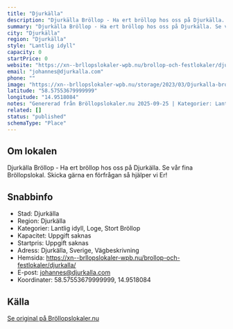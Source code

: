 ```yaml
---
title: "Djurkälla"
description: "Djurkälla Bröllop - Ha ert bröllop hos oss på Djurkälla. Se vår fina Bröllopslokal. Skicka gärna en förfrågan så hjälper vi Er!"
summary: "Djurkälla Bröllop - Ha ert bröllop hos oss på Djurkälla. Se vår fina Bröllopslokal. Skicka gärna en förfrågan så hjälper vi Er!"
city: "Djurkälla"
region: "Djurkälla"
style: "Lantlig idyll"
capacity: 0
startPrice: 0
website: "https://xn--brllopslokaler-wpb.nu/brollop-och-festlokaler/djurkalla/"
email: "johannes@djurkalla.com"
phone: ""
image: "https://xn--brllopslokaler-wpb.nu/storage/2023/03/Djurkalla-brollopslokakl-brollop-festlokal.webp"
latitude: "58.57553679999999"
longitude: "14.9518084"
notes: "Genererad från Bröllopslokaler.nu 2025-09-25 | Kategorier: Lantlig idyll, Loge, Stort Bröllop"
related: []
status: "published"
schemaType: "Place"
---
```


## Om lokalen

Djurkälla Bröllop - Ha ert bröllop hos oss på Djurkälla. Se vår fina Bröllopslokal. Skicka gärna en förfrågan så hjälper vi Er!

## Snabbinfo

- Stad: Djurkälla
- Region: Djurkälla
- Kategorier: Lantlig idyll, Loge, Stort Bröllop
- Kapacitet: Uppgift saknas
- Startpris: Uppgift saknas
- Adress: Djurkälla, Sverige, Vägbeskrivning
- Hemsida: https://xn--brllopslokaler-wpb.nu/brollop-och-festlokaler/djurkalla/
- E-post: johannes@djurkalla.com
- Koordinater: 58.57553679999999, 14.9518084

## Källa

[Se original på Bröllopslokaler.nu](https://xn--brllopslokaler-wpb.nu/brollop-och-festlokaler/djurkalla/)
